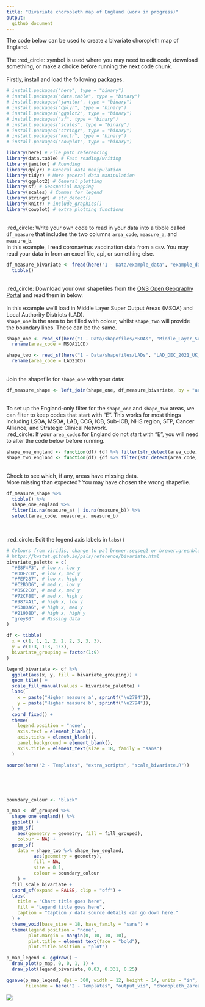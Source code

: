 ```yaml
---
title: "Bivariate choropleth map of England (work in progress)"
output:
  github_document
---
```

The code below can be used to create a bivariate choropleth map of England.
\
\
The :red_circle: symbol is used where you may need to edit code, download something, or make a choice before running the next code chunk.
\
\
Firstly, install and load the following packages.
```r
# install.packages("here", type = "binary")
# install.packages("data.table", type = "binary")
# install.packages("janitor", type = "binary")
# install.packages("dplyr", type = "binary")
# install.packages("ggplot2", type = "binary")
# install.packages("sf", type = "binary")
# install.packages("scales", type = "binary")
# install.packages("stringr", type = "binary")
# install.packages("knitr", type = "binary")
# install.packages("cowplot", type = "binary")

library(here) # File path referencing
library(data.table) # Fast reading/writing
library(janitor) # Rounding
library(dplyr) # General data manipulation
library(tidyr) # More general data manipulation
library(ggplot2) # General plotting
library(sf) # Geospatial mapping
library(scales) # Commas for legend
library(stringr) # str_detect()
library(knitr) # include_graphics()
library(cowplot) # extra plotting functions
```
\
:red_circle: Write your own code to read in your data into a tibble called `df_measure` that includes the two columns `area_code`, `measure_a`, and `measure_b`. 
\
In this example, I read coronavirus vaccination data from a csv. You may read your data in from an excel file, api, or something else.
```r
df_measure_bivariate <- fread(here("1 - Data/example_data", "example_data_msoa_bivariate.csv")) %>% 
  tibble()
```
\
:red_circle: Download your own shapefiles from the [ONS Open Geography Portal](https://geoportal.statistics.gov.uk/) and read them in below.
\
\
In this example we'll load in Middle Layer Super Output Areas (MSOA) and Local Authority Districts (LAD).
\
`shape_one` is the area to be filled with colour, whilst `shape_two` will provide the boundary lines. These can be the same.
```r
shape_one <- read_sf(here("1 - Data/shapefiles/MSOAs", "Middle_Layer_Super_Output_Areas__December_2011__Boundaries_Full_Clipped__BFC__EW_V3.shp")) %>% 
  rename(area_code = MSOA11CD)

shape_two <- read_sf(here("1 - Data/shapefiles/LADs", "LAD_DEC_2021_UK_BFC.shp")) %>% 
  rename(area_code = LAD21CD)
```
\
Join the shapefile for `shape_one` with your data:
```r
df_measure_shape <- left_join(shape_one, df_measure_bivariate, by = "area_code")
```
\
To set up the England-only filter for the `shape_one` and `shape_two` areas, we can filter to keep codes that start with "E". This works for most things including LSOA, MSOA, LAD, CCG, ICB, Sub-ICB, NHS region, STP, Cancer Alliance, and Strategic Clinical Network.
\
:red_circle: If your `area_code`s for England do not start with "E", you will need to alter the code below before running.
```r
shape_one_england <- function(df) {df %>% filter(str_detect(area_code, "^E"))} # Starts with "E"
shape_two_england <- function(df) {df %>% filter(str_detect(area_code, "^E"))} # Starts with "E"
```
\
Check to see which, if any, areas have missing data.
\
More missing than expected? You may have chosen the wrong shapefile.
```r
df_measure_shape %>% 
  tibble() %>% 
  shape_one_england %>% 
  filter(is.na(measure_a) | is.na(measure_b)) %>% 
  select(area_code, measure_a, measure_b)
```
\


:red_circle: Edit the legend axis labels in `labs()`
```r
# Colours from viridis, change to pal brewer.seqseq2 or brewer.greenblue ?
# https://kwstat.github.io/pals/reference/bivariate.html
bivariate_palette = c(
  "#E8F4F3", # low x, low y
  "#DDF2C0", # low x, med y
  "#FEF287", # low x, high y
  "#C2BDD6", # med x, low y
  "#85C2C0", # med x, med y
  "#72CF8E", # med x, high y
  "#9874A1", # high x, low y
  "#6380A6", # high x, med y
  "#21908D", # high x, high y
  "grey80"   # Missing data
)

df <- tibble(
  x = c(1, 1, 1, 2, 2, 2, 3, 3, 3),
  y = c(1:3, 1:3, 1:3),
  bivariate_grouping = factor(1:9)
)

legend_bivariate <- df %>% 
  ggplot(aes(x, y, fill = bivariate_grouping)) + 
  geom_tile() + 
  scale_fill_manual(values = bivariate_palette) + 
  labs(
    x = paste("Higher measure a", sprintf("\u2794")),
    y = paste("Higher measure b", sprintf("\u2794")),
  ) + 
  coord_fixed() + 
  theme(
    legend.position = "none",
    axis.text = element_blank(),
    axis.ticks = element_blank(),
    panel.background = element_blank(),
    axis.title = element_text(size = 18, family = "sans")
  )
```


```r
source(here("2 - Templates", "extra_scripts", "scale_bivariate.R"))
```
\

\
```r
boundary_colour <- "black"

p_map <- df_grouped %>%
  shape_one_england() %>%
  ggplot() +
  geom_sf(
    aes(geometry = geometry, fill = fill_grouped), 
    colour = NA) +
  geom_sf(
    data = shape_two %>% shape_two_england,
          aes(geometry = geometry),
          fill = NA,
          size = 0.1,
          colour = boundary_colour
    ) +
  fill_scale_bivariate +
  coord_sf(expand = FALSE, clip = "off") +
  labs(
    title = "Chart title goes here",
    fill = "Legend title goes here",
    caption = "Caption / data source details can go down here."
  ) +
  theme_void(base_size = 18, base_family = "sans") +
  theme(legend.position = "none",
        plot.margin = margin(0, 10, 10, 10),
        plot.title = element_text(face = "bold"),
        plot.title.position = "plot")

p_map_legend <- ggdraw() + 
  draw_plot(p_map, 0, 0, 1, 1) + 
  draw_plot(legend_bivariate, 0.03, 0.331, 0.25)

ggsave(p_map_legend, dpi = 300, width = 12, height = 14, units = "in",
       filename = here("2 - Templates", "output_vis", "choropleth_2area_bivariate.jpeg"))
```
![](output_vis/choropleth_2area_bivariate.jpeg)
